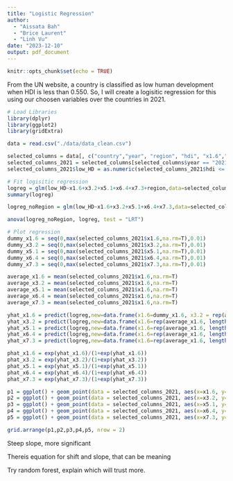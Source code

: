 ```yaml
---
title: "Logistic Regression"
author: 
  - "Aissata Bah"
  - "Brice Laurent"
  - "Linh Vu"
date: "2023-12-10"
output: pdf_document
---
```


```r
knitr::opts_chunk$set(echo = TRUE)
```

From the UN website, a country is classified as low human development when HDI is less than 0.550. So, I will create a logisitic regression for this using our choosen variables over the countries in 2021.

```r
# Load Libraries
library(dplyr)
library(ggplot2)
library(gridExtra)

data = read.csv("./data/data_clean.csv")
```

```r
selected_columns = data[, c("country","year", "region", "hdi", "x1.6","x3.2", "x5.1", "x6.4", "x7.3")]
selected_columns_2021 = selected_columns[selected_columns$year == "2021",]
selected_columns_2021$low_HD = as.numeric(selected_columns_2021$hdi <= 0.550)

# Fit logisitic regression
logreg = glm(low_HD~x1.6+x3.2+x5.1+x6.4+x7.3+region,data=selected_columns_2021,family="binomial")
summary(logreg)
```

```r
logreg_noRegion = glm(low_HD~x1.6+x3.2+x5.1+x6.4+x7.3,data=selected_columns_2021,family="binomial")

anova(logreg_noRegion, logreg, test = "LRT")
```

```r
# Plot regression
dummy_x1.6 = seq(0,max(selected_columns_2021$x1.6,na.rm=T),0.01)
dummy_x3.2 = seq(0,max(selected_columns_2021$x3.2,na.rm=T),0.01)
dummy_x5.1 = seq(0,max(selected_columns_2021$x5.1,na.rm=T),0.01)
dummy_x6.4 = seq(0,max(selected_columns_2021$x6.4,na.rm=T),0.01)
dummy_x7.3 = seq(0,max(selected_columns_2021$x7.3,na.rm=T),0.01)

average_x1.6 = mean(selected_columns_2021$x1.6,na.rm=T)
average_x3.2 = mean(selected_columns_2021$x1.6,na.rm=T)
average_x5.1 = mean(selected_columns_2021$x1.6,na.rm=T)
average_x6.4 = mean(selected_columns_2021$x1.6,na.rm=T)
average_x7.3 = mean(selected_columns_2021$x1.6,na.rm=T)

yhat_x1.6 = predict(logreg,new=data.frame(x1.6=dummy_x1.6, x3.2 = rep(average_x3.2, length(dummy_x1.6)), x5.1 = rep(average_x5.1, length(dummy_x1.6)), x6.4 = rep(average_x6.4, length(dummy_x1.6)), x7.3 = rep(average_x7.3, length(dummy_x1.6)), region = rep("Sub-Saharan Africa", length(dummy_x1.6))))
yhat_x3.2 = predict(logreg,new=data.frame(x1.6=rep(average_x1.6, length(dummy_x3.2)), x3.2 = dummy_x3.2, x5.1 = rep(average_x5.1, length(dummy_x3.2)), x6.4 = rep(average_x6.4, length(dummy_x3.2)), x7.3 = rep(average_x7.3, length(dummy_x3.2)),region = rep("Sub-Saharan Africa", length(dummy_x3.2))))
yhat_x5.1 = predict(logreg,new=data.frame(x1.6=rep(average_x1.6, length(dummy_x5.1)), x3.2 = rep(average_x3.2, length(dummy_x5.1)), x5.1 = dummy_x5.1, x6.4 = rep(average_x6.4, length(dummy_x5.1)), x7.3 = rep(average_x7.3, length(dummy_x5.1)), region = rep("Sub-Saharan Africa", length(dummy_x5.1))))
yhat_x6.4 = predict(logreg,new=data.frame(x1.6=rep(average_x1.6, length(dummy_x6.4)), x3.2 = rep(average_x3.2, length(dummy_x6.4)), x5.1 = rep(average_x5.1, length(dummy_x6.4)), x6.4 = dummy_x6.4, x7.3 = rep(average_x7.3, length(dummy_x6.4)), region = rep("Sub-Saharan Africa", length(dummy_x6.4))))
yhat_x7.3 = predict(logreg,new=data.frame(x1.6=rep(average_x1.6, length(dummy_x7.3)), x3.2 = rep(average_x3.2, length(dummy_x7.3)), x5.1 = rep(average_x5.1, length(dummy_x7.3)), x6.4 = rep(average_x6.4, length(dummy_x7.3)), x7.3 = dummy_x7.3, region = rep("Sub-Saharan Africa", length(dummy_x7.3))))

phat_x1.6 = exp(yhat_x1.6)/(1+exp(yhat_x1.6))
phat_x3.2 = exp(yhat_x3.2)/(1+exp(yhat_x3.2))
phat_x5.1 = exp(yhat_x5.1)/(1+exp(yhat_x5.1))
phat_x6.4 = exp(yhat_x6.4)/(1+exp(yhat_x6.4))
phat_x7.3 = exp(yhat_x7.3)/(1+exp(yhat_x7.3))

p1 = ggplot() + geom_point(data = selected_columns_2021, aes(x=x1.6, y=low_HD)) + geom_line(aes(x=dummy_x1.6,y=phat_x1.6), data =as.data.frame(cbind(dummy_x1.6, phat_x1.6)))+ scale_y_continuous(breaks = c(0, 1), labels = c("False", "True"))
p2 = ggplot() + geom_point(data = selected_columns_2021, aes(x=x3.2, y=low_HD)) + geom_line(aes(x=dummy_x3.2,y=phat_x3.2), data =as.data.frame(cbind(dummy_x3.2, phat_x3.2)))+ scale_y_continuous(breaks = c(0, 1), labels = c("False", "True"))
p3 = ggplot() + geom_point(data = selected_columns_2021, aes(x=x5.1, y=low_HD)) + geom_line(aes(x=dummy_x5.1,y=phat_x5.1), data =as.data.frame(cbind(dummy_x5.1, phat_x5.1)))+ scale_y_continuous(breaks = c(0, 1), labels = c("False", "True"))
p4 = ggplot() + geom_point(data = selected_columns_2021, aes(x=x6.4, y=low_HD)) + geom_line(aes(x=dummy_x6.4,y=phat_x6.4), data =as.data.frame(cbind(dummy_x6.4, phat_x6.4)))+ scale_y_continuous(breaks = c(0, 1), labels = c("False", "True"))
p5 = ggplot() + geom_point(data = selected_columns_2021, aes(x=x7.3, y=low_HD)) + geom_line(aes(x=dummy_x7.3,y=phat_x7.3), data =as.data.frame(cbind(dummy_x7.3, phat_x7.3)))+ scale_y_continuous(breaks = c(0, 1), labels = c("False", "True"))

grid.arrange(p1,p2,p3,p4,p5, nrow = 2)
```

Steep slope, more significant

Thereis equation for shift and slope, that can be meaning



Try random forest, explain which will trust more. 